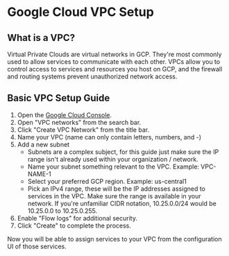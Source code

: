 # Google Cloud VPC Setup

## What is a VPC?
Virtual Private Clouds are virtual networks in GCP. They're most commonly used to allow services to communicate with each other. VPCs allow you to control access to services and resources you host on GCP, and the firewall and routing systems prevent unauthorized network access.

## Basic VPC Setup Guide


1. Open the [Google Cloud Console](https://console.cloud.google.com/welcome).
2. Open "VPC networks" from the search bar.
3. Click "Create VPC Network" from the title bar.
4. Name your VPC (name can only contain letters, numbers, and -)
5. Add a new subnet
    - Subnets are a complex subject, for this guide just make sure the IP range isn't already used within your organization / network.
    - Name your subnet something relevant to the VPC. Example: VPC-NAME-1
    - Select your preferred GCP region. Example: us-central1
    - Pick an IPv4 range, these will be the IP addresses assigned to services in the VPC. Make sure the range is available in your network. If you're unfamiliar CIDR notation, 10.25.0.0/24 would be 10.25.0.0 to 10.25.0.255. 
6. Enable "Flow logs" for additional security.
7. Click "Create" to complete the process.

Now you will be able to assign services to your VPC from the configuration UI of those services.